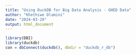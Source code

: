 ```yaml
---
title: "Using DuckDB for Big Data Analysis - GHED Data"
author: "Khethiwe Dlamini"
date: "2024-03-29"
output: html_document
---
```

```r
library(DBI)
library(duckdb)
con = dbConnect(duckdb(), dbdir = "duckdb_r_db")
```